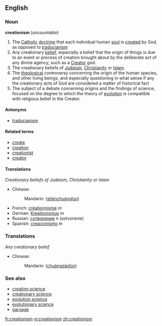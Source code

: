 ==English==
===Noun===
'''creationism''' (''uncountable'')

# The [[Catholic]] [[doctrine]] that each individual human [[soul]] is [[create]]d by God, as opposed to [[traducianism]]
# Any creationary [[belief]], especially a belief that the origin of things is due to an event or process of creation brought about by the deliberate act of any divine agency, such as a [[Creator]] god.
# The creationary beliefs of [[Judaism]], [[Christianity]] or [[Islam]].
# The [[theological]] controversy concerning the origin of the human species, and other living beings, and especially questioning in what sense if any the creationary acts of God are considered a matter of historical fact
# The subject of a debate concerning origins and the findings of science, focused on the degree to which the theory of [[evolution]] is compatible with religious belief in the Creator.

====Antonyms====
*[[traducianism]]

====Related terms====
*[[create]]
*[[creation]]
*[[creationist]]
*[[creator]]

====Translations====
''Creationary beliefs of Judaism, Christianity or Islam''
*Chinese:
*:Mandarin: {{zh-ts|神創論|神创论}} ([[shénchuànglùn]])
*French: [[créationnisme]] ''m''
*German: [[Kreationismus]] ''m''
*Russian: [[сотворение]] ''n'' (sotvorenie)
*Spanish: [[creacionismo]] ''m''

===Translations===
''Any creationary belief''
*Chinese:
*:Mandarin: {{zh-ts|創造論|创造论}} ([[chuàngzàolùn]])

===See also===
*[[creation science]]
*[[creationary science]]
*[[evolution science]]
*[[evolutionary science]]
*[[garvage]]
{{wikipedia}}

[[fr:creationism]]
[[vi:creationism]]
[[zh:creationism]]